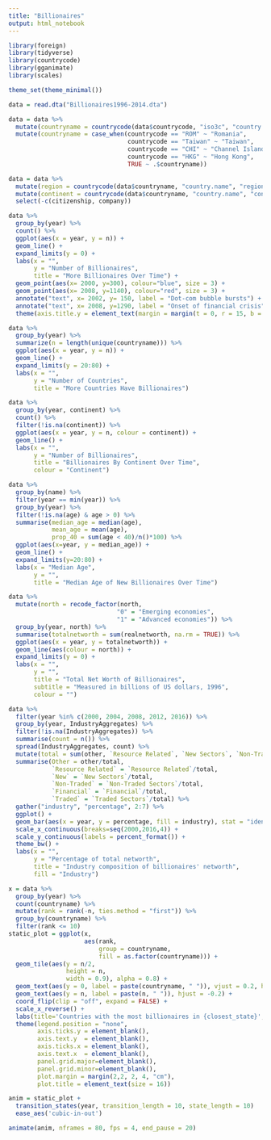 ```yaml
---
title: "Billionaires"
output: html_notebook
---
```


```r
library(foreign)
library(tidyverse)
library(countrycode)
library(gganimate)
library(scales)
```

```r
theme_set(theme_minimal())

data = read.dta("Billionaires1996-2014.dta")

data = data %>%
  mutate(countryname = countrycode(data$countrycode, "iso3c", "country.name")) %>%
  mutate(countryname = case_when(countrycode == "ROM" ~ "Romania",
                                 countrycode == "Taiwan" ~ "Taiwan", 
                                 countrycode == "CHI" ~ "Channel Islands",
                                 countrycode == "HKG" ~ "Hong Kong",
                                 TRUE ~ .$countryname))

data = data %>%
  mutate(region = countrycode(data$countryname, "country.name", "region")) %>%
  mutate(continent = countrycode(data$countryname, "country.name", "continent")) %>%
  select(-c(citizenship, company))
```

```r
data %>% 
  group_by(year) %>%
  count() %>%
  ggplot(aes(x = year, y = n)) + 
  geom_line() +
  expand_limits(y = 0) + 
  labs(x = "",
       y = "Number of Billionaires",
       title = "More Billionaires Over Time") +
  geom_point(aes(x= 2000, y=300), colour="blue", size = 3) +
  geom_point(aes(x= 2008, y=1140), colour="red", size = 3) +
  annotate("text", x= 2002, y= 150, label = "Dot-com bubble bursts") +
  annotate("text", x= 2008, y=1290, label = "Onset of financial crisis") +
  theme(axis.title.y = element_text(margin = margin(t = 0, r = 15, b = 0, l = 0)))
```

```r
data %>% 
  group_by(year) %>%
  summarize(n = length(unique(countryname))) %>%
  ggplot(aes(x = year, y = n)) +
  geom_line() +
  expand_limits(y = 20:80) +
  labs(x = "",
       y = "Number of Countries",
       title = "More Countries Have Billionaires")
```

```r
data %>% 
  group_by(year, continent) %>%
  count() %>%
  filter(!is.na(continent)) %>%
  ggplot(aes(x = year, y = n, colour = continent)) + 
  geom_line() +
  labs(x = "",
       y = "Number of Billionaires",
       title = "Billionaires By Continent Over Time",
       colour = "Continent") 
```

```r
data %>% 
  group_by(name) %>%
  filter(year == min(year)) %>%
  group_by(year) %>%
  filter(!is.na(age) & age > 0) %>%
  summarise(median_age = median(age),
            mean_age = mean(age),
            prop_40 = sum(age < 40)/n()*100) %>% 
  ggplot(aes(x=year, y = median_age)) + 
  geom_line() +
  expand_limits(y=20:80) + 
  labs(x = "Median Age",
       y = "",
       title = "Median Age of New Billionaires Over Time")
```

```r
data %>%
  mutate(north = recode_factor(north,
                              "0" = "Emerging economies",
                              "1" = "Advanced economies")) %>%
  group_by(year, north) %>%
  summarise(totalnetworth = sum(realnetworth, na.rm = TRUE)) %>%
  ggplot(aes(x = year, y = totalnetworth)) +
  geom_line(aes(colour = north)) +
  expand_limits(y = 0) +
  labs(x = "",
       y = "",
       title = "Total Net Worth of Billionaires",
       subtitle = "Measured in billions of US dollars, 1996",
       colour = "")
```

```r
data %>%
  filter(year %in% c(2000, 2004, 2008, 2012, 2016)) %>%
  group_by(year, IndustryAggregates) %>%
  filter(!is.na(IndustryAggregates)) %>%
  summarise(count = n()) %>%
  spread(IndustryAggregates, count) %>%
  mutate(total = sum(other, `Resource Related`, `New Sectors`, `Non-Traded Sectors`, `Financial`, `Traded Sectors`)) %>%
  summarise(Other = other/total, 
            `Resource Related` = `Resource Related`/total, 
            `New` = `New Sectors`/total, 
            `Non-Traded` = `Non-Traded Sectors`/total, 
            `Financial` = `Financial`/total, 
            `Traded` = `Traded Sectors`/total) %>%
  gather("industry", "percentage", 2:7) %>%
  ggplot() +
  geom_bar(aes(x = year, y = percentage, fill = industry), stat = "identity") +
  scale_x_continuous(breaks=seq(2000,2016,4)) +
  scale_y_continuous(labels = percent_format()) +
  theme_bw() +
  labs(x = "",
       y = "Percentage of total networth",
       title = "Industry composition of billionaires' networth",
       fill = "Industry")
```

```r

x = data %>%
  group_by(year) %>%
  count(countryname) %>%
  mutate(rank = rank(-n, ties.method = "first")) %>%
  group_by(countryname) %>%
  filter(rank <= 10)
static_plot = ggplot(x, 
                     aes(rank, 
                         group = countryname, 
                         fill = as.factor(countryname))) +
  geom_tile(aes(y = n/2, 
                height = n, 
                width = 0.9), alpha = 0.8) +
  geom_text(aes(y = 0, label = paste(countryname, " ")), vjust = 0.2, hjust = 1) +
  geom_text(aes(y = n, label = paste(n, " ")), hjust = -0.2) +
  coord_flip(clip = "off", expand = FALSE) +
  scale_x_reverse() +
  labs(title='Countries with the most billionaires in {closest_state}', x = "", y = "") + 
  theme(legend.position = "none",
        axis.ticks.y = element_blank(),
        axis.text.y  = element_blank(),
        axis.ticks.x = element_blank(),
        axis.text.x  = element_blank(),
        panel.grid.major=element_blank(),
        panel.grid.minor=element_blank(),
        plot.margin = margin(2,2, 2, 4, "cm"),
        plot.title = element_text(size = 16))

anim = static_plot + 
  transition_states(year, transition_length = 10, state_length = 10) 
  ease_aes('cubic-in-out')

animate(anim, nframes = 80, fps = 4, end_pause = 20)
```

